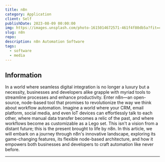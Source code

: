 ```yaml
---
title: n8n
category: Application
client: Self
publishDate: 2023-08-09 00:00:00
img: https://images.unsplash.com/photo-1615014672571-461f4f80db5a?fit=crop&w=1400&h=700&q=75
slug: n8n
repo:
description: n8n Automation Software
tags:
  - software
  - media
---
```





<MDXLayer title={frontmatter.title} description={frontmatter.description}>

<Widget img={frontmatter.img} skeleton={false}>

<MDXHero content={frontmatter} />

<MDXJS>

## Information

In a world where seamless digital integration is no longer a luxury but a necessity, businesses and developers alike grapple with myriad tools to streamline processes and enhance productivity.
Enter n8n—an open-source, node-based tool that promises to revolutionize the way we think about workflow automation.
Imagine a world where your CRM, email platform, social media, and even IoT devices can effortlessly talk to each other, where manual data transfer becomes a relic of the past, and where workflows become as customizable as a Lego set.
This isn't a vision from a distant future; this is the present brought to life by n8n.
In this article, we will embark on a journey through n8n's innovative landscape, exploring its game-changing features, its flexible node-based architecture, and how it empowers both businesses and developers to craft automation like never before.

---

</MDXJS>


<NotesGlob />
<JournalGlob />

</Widget>
</MDXLayer>
